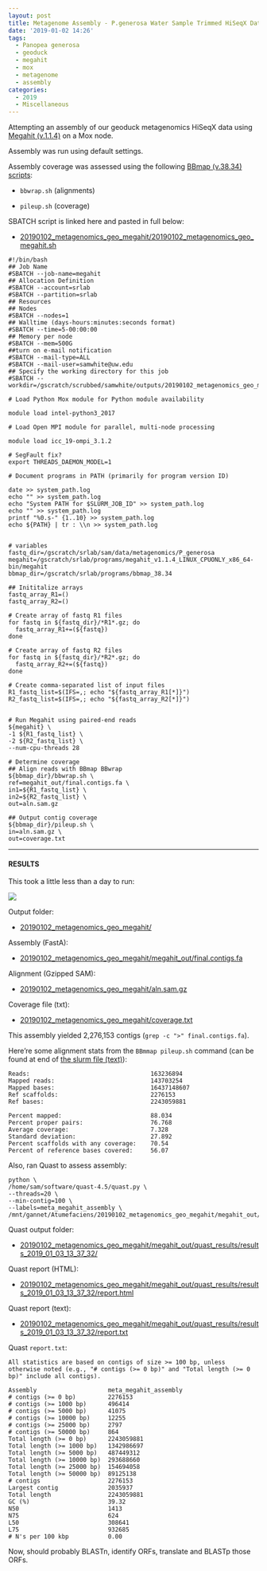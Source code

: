 ```yaml
---
layout: post
title: Metagenome Assembly - P.generosa Water Sample Trimmed HiSeqX Data Using Megahit on Mox
date: '2019-01-02 14:26'
tags:
  - Panopea generosa
  - geoduck
  - megahit
  - mox
  - metagenome
  - assembly
categories:
  - 2019
  - Miscellaneous
---
```

Attempting an assembly of our geoduck metagenomics HiSeqX data using [Megahit (v.1.1.4)](https://github.com/voutcn/megahit) on a Mox node.

Assembly was run using default settings.

Assembly coverage was assessed using the following [BBmap (v.38.34) scripts](https://sourceforge.net/projects/bbmap/):

- ```bbwrap.sh``` (alignments)

- ```pileup.sh``` (coverage)


SBATCH script is linked here and pasted in full below:

- [20190102_metagenomics_geo_megahit/20190102_metagenomics_geo_megahit.sh](http://gannet.fish.washington.edu/Atumefaciens/20190102_metagenomics_geo_megahit/20190102_metagenomics_geo_megahit.sh)

```
#!/bin/bash
## Job Name
#SBATCH --job-name=megahit
## Allocation Definition
#SBATCH --account=srlab
#SBATCH --partition=srlab
## Resources
## Nodes
#SBATCH --nodes=1
## Walltime (days-hours:minutes:seconds format)
#SBATCH --time=5-00:00:00
## Memory per node
#SBATCH --mem=500G
##turn on e-mail notification
#SBATCH --mail-type=ALL
#SBATCH --mail-user=samwhite@uw.edu
## Specify the working directory for this job
#SBATCH --workdir=/gscratch/scrubbed/samwhite/outputs/20190102_metagenomics_geo_megahit

# Load Python Mox module for Python module availability

module load intel-python3_2017

# Load Open MPI module for parallel, multi-node processing

module load icc_19-ompi_3.1.2

# SegFault fix?
export THREADS_DAEMON_MODEL=1

# Document programs in PATH (primarily for program version ID)

date >> system_path.log
echo "" >> system_path.log
echo "System PATH for $SLURM_JOB_ID" >> system_path.log
echo "" >> system_path.log
printf "%0.s-" {1..10} >> system_path.log
echo ${PATH} | tr : \\n >> system_path.log


# variables
fastq_dir=/gscratch/srlab/sam/data/metagenomics/P_generosa
megahit=/gscratch/srlab/programs/megahit_v1.1.4_LINUX_CPUONLY_x86_64-bin/megahit
bbmap_dir=/gscratch/srlab/programs/bbmap_38.34

## Inititalize arrays
fastq_array_R1=()
fastq_array_R2=()

# Create array of fastq R1 files
for fastq in ${fastq_dir}/*R1*.gz; do
  fastq_array_R1+=(${fastq})
done

# Create array of fastq R2 files
for fastq in ${fastq_dir}/*R2*.gz; do
  fastq_array_R2+=(${fastq})
done

# Create comma-separated list of input files
R1_fastq_list=$(IFS=,; echo "${fastq_array_R1[*]}")
R2_fastq_list=$(IFS=,; echo "${fastq_array_R2[*]}")


# Run Megahit using paired-end reads
${megahit} \
-1 ${R1_fastq_list} \
-2 ${R2_fastq_list} \
--num-cpu-threads 28

# Determine coverage
## Align reads with BBmap BBwrap
${bbmap_dir}/bbwrap.sh \
ref=megahit_out/final.contigs.fa \
in1=${R1_fastq_list} \
in2=${R2_fastq_list} \
out=aln.sam.gz

## Output contig coverage
${bbmap_dir}/pileup.sh \
in=aln.sam.gz \
out=coverage.txt
```

---

#### RESULTS

This took a little less than a day to run:

![](http://gannet.fish.washington.edu/Atumefaciens/images/20190103_mox_megahit_complete.png)

Output folder:

- [20190102_metagenomics_geo_megahit/](http://gannet.fish.washington.edu/Atumefaciens/20190102_metagenomics_geo_megahit/)

Assembly (FastA):

- [20190102_metagenomics_geo_megahit/megahit_out/final.contigs.fa](http://gannet.fish.washington.edu/Atumefaciens/20190102_metagenomics_geo_megahit/megahit_out/final.contigs.fa)

Alignment (Gzipped SAM):

- [20190102_metagenomics_geo_megahit/aln.sam.gz](http://gannet.fish.washington.edu/Atumefaciens/20190102_metagenomics_geo_megahit/aln.sam.gz)

Coverage file (txt):

- [20190102_metagenomics_geo_megahit/coverage.txt](http://gannet.fish.washington.edu/Atumefaciens/20190102_metagenomics_geo_megahit/coverage.txt)


This assembly yielded 2,276,153 contigs (```grep -c ">" final.contigs.fa```).

Here're some alignment stats from the ```BBmmap pileup.sh``` command (can be found at end of [the slurm file (text)](http://gannet.fish.washington.edu/Atumefaciens/20190102_metagenomics_geo_megahit/slurm-553487.out)):

```
Reads:                               	163236894
Mapped reads:                        	143703254
Mapped bases:                        	16437148607
Ref scaffolds:                       	2276153
Ref bases:                           	2243059881

Percent mapped:                      	88.034
Percent proper pairs:                	76.768
Average coverage:                    	7.328
Standard deviation:                    	27.892
Percent scaffolds with any coverage: 	70.54
Percent of reference bases covered:  	56.07
```

Also, ran Quast to assess assembly:

```
python \
/home/sam/software/quast-4.5/quast.py \
--threads=20 \
--min-contig=100 \
--labels=meta_megahit_assembly \
/mnt/gannet/Atumefaciens/20190102_metagenomics_geo_megahit/megahit_out/final.contigs.fa
```

Quast output folder:

- [20190102_metagenomics_geo_megahit/megahit_out/quast_results/results_2019_01_03_13_37_32/](http://gannet.fish.washington.edu/Atumefaciens/20190102_metagenomics_geo_megahit/megahit_out/quast_results/results_2019_01_03_13_37_32/)

Quast report (HTML):

- [20190102_metagenomics_geo_megahit/megahit_out/quast_results/results_2019_01_03_13_37_32/report.html](http://gannet.fish.washington.edu/Atumefaciens/20190102_metagenomics_geo_megahit/megahit_out/quast_results/results_2019_01_03_13_37_32/report.html)

Quast report (text):

- [20190102_metagenomics_geo_megahit/megahit_out/quast_results/results_2019_01_03_13_37_32/report.txt](http://gannet.fish.washington.edu/Atumefaciens/20190102_metagenomics_geo_megahit/megahit_out/quast_results/results_2019_01_03_13_37_32/report.txt)

Quast ```report.txt```:

```
All statistics are based on contigs of size >= 100 bp, unless otherwise noted (e.g., "# contigs (>= 0 bp)" and "Total length (>= 0 bp)" include all contigs).

Assembly                    meta_megahit_assembly
# contigs (>= 0 bp)         2276153              
# contigs (>= 1000 bp)      496414               
# contigs (>= 5000 bp)      41075                
# contigs (>= 10000 bp)     12255                
# contigs (>= 25000 bp)     2797                 
# contigs (>= 50000 bp)     864                  
Total length (>= 0 bp)      2243059881           
Total length (>= 1000 bp)   1342986697           
Total length (>= 5000 bp)   487449312            
Total length (>= 10000 bp)  293688660            
Total length (>= 25000 bp)  154694058            
Total length (>= 50000 bp)  89125138             
# contigs                   2276153              
Largest contig              2035937              
Total length                2243059881           
GC (%)                      39.32                
N50                         1413                 
N75                         624                  
L50                         308641               
L75                         932685               
# N's per 100 kbp           0.00    

```

Now, should probably BLASTn, identify ORFs, translate and BLASTp those ORFs.
